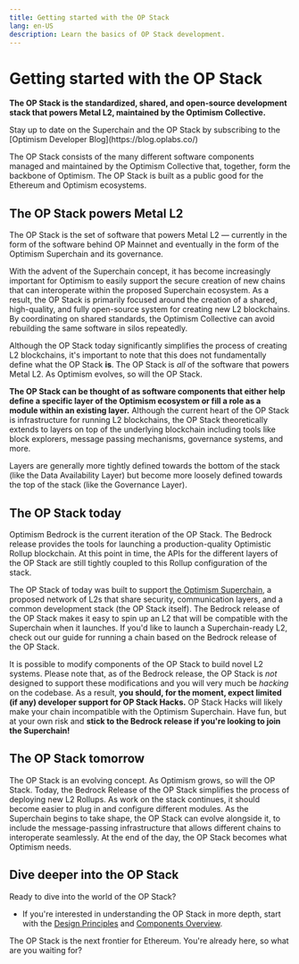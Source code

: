 ```yaml
---
title: Getting started with the OP Stack
lang: en-US
description: Learn the basics of OP Stack development.
---
```



# Getting started with the OP Stack

**The OP Stack is the standardized, shared, and open-source development stack that powers Metal L2, maintained by the Optimism Collective.**

<Callout type="info">
  Stay up to date on the Superchain and the OP Stack by subscribing to the [Optimism Developer Blog](https://blog.oplabs.co/)
</Callout>

The OP Stack consists of the many different software components managed and maintained by the Optimism Collective that, together, form the backbone of Optimism.
The OP Stack is built as a public good for the Ethereum and Optimism ecosystems.

## The OP Stack powers Metal L2

The OP Stack is the set of software that powers Metal L2 — currently in the form of the software behind OP Mainnet and eventually in the form of the Optimism Superchain and its governance.

With the advent of the Superchain concept, it has become increasingly important for Optimism to easily support the secure creation of new chains that can interoperate within the proposed Superchain ecosystem.
As a result, the OP Stack is primarily focused around the creation of a shared, high-quality, and fully open-source system for creating new L2 blockchains.
By coordinating on shared standards, the Optimism Collective can avoid rebuilding the same software in silos repeatedly.

Although the OP Stack today significantly simplifies the process of creating L2 blockchains, it's important to note that this does not fundamentally define what the OP Stack **is**.
The OP Stack is *all* of the software that powers Metal L2.
As Optimism evolves, so will the OP Stack.

**The OP Stack can be thought of as software components that either help define a specific layer of the Optimism ecosystem or fill a role as a module within an existing layer.**
Although the current heart of the OP Stack is infrastructure for running L2 blockchains, the OP Stack theoretically extends to layers on top of the underlying blockchain including tools like block explorers, message passing mechanisms, governance systems, and more.

Layers are generally more tightly defined towards the bottom of the stack (like the Data Availability Layer) but become more loosely defined towards the top of the stack (like the Governance Layer).

## The OP Stack today

Optimism Bedrock is the current iteration of the OP Stack.
The Bedrock release provides the tools for launching a production-quality Optimistic Rollup blockchain.
At this point in time, the APIs for the different layers of the OP Stack are still tightly coupled to this Rollup configuration of the stack.

The OP Stack of today was built to support [the Optimism Superchain](/superchain/superchain-explainer), a proposed network of L2s that share security, communication layers, and a common development stack (the OP Stack itself).
The Bedrock release of the OP Stack makes it easy to spin up an L2 that will be compatible with the Superchain when it launches.
If you'd like to launch a Superchain-ready L2, check out our guide for running a chain based on the Bedrock release of the OP Stack.

It is possible to modify components of the OP Stack to build novel L2 systems.
Please note that, as of the Bedrock release, the OP Stack is *not* designed to support these modifications and you will very much be *hacking* on the codebase.
As a result, **you should, for the moment, expect limited (if any) developer support for OP Stack Hacks.**
OP Stack Hacks will likely make your chain incompatible with the Optimism Superchain.
Have fun, but at your own risk and **stick to the Bedrock release if you're looking to join the Superchain!**

## The OP Stack tomorrow

The OP Stack is an evolving concept.
As Optimism grows, so will the OP Stack.
Today, the Bedrock Release of the OP Stack simplifies the process of deploying new L2 Rollups.
As work on the stack continues, it should become easier to plug in and configure different modules.
As the Superchain begins to take shape, the OP Stack can evolve alongside it, to include the message-passing infrastructure that allows different chains to interoperate seamlessly.
At the end of the day, the OP Stack becomes what Optimism needs.

## Dive deeper into the OP Stack

Ready to dive into the world of the OP Stack?

*   If you're interested in understanding the OP Stack in more depth, start with the [Design Principles](design-principles) and [Components Overview](components).

The OP Stack is the next frontier for Ethereum. You're already here, so what are you waiting for?
